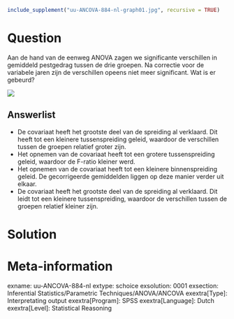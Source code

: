 ```{r, echo = FALSE, results = "hide"}
include_supplement("uu-ANCOVA-884-nl-graph01.jpg", recursive = TRUE)
```
Question
========
Aan de hand van de eenweg ANOVA zagen we significante verschillen in gemiddeld pestgedrag tussen de drie groepen. Na correctie voor de variabele jaren zijn de verschillen opeens niet meer significant. Wat is er gebeurd? 

![](uu-ANCOVA-884-nl-graph01.jpg)

Answerlist
----------
* De covariaat heeft het grootste deel van de spreiding al verklaard. Dit heeft tot een kleinere tussenspreiding geleid, waardoor de verschillen tussen de groepen relatief groter zijn.
* Het opnemen van de covariaat heeft tot een grotere tussenspreiding geleid, waardoor de F-ratio kleiner werd.
* Het opnemen van de covariaat heeft tot een kleinere binnenspreiding geleid. De gecorrigeerde gemiddelden liggen op deze manier verder uit elkaar.
* De covariaat heeft het grootste deel van de spreiding al verklaard. Dit leidt tot een kleinere tussenspreiding, waardoor de verschillen tussen de groepen relatief kleiner zijn.


Solution
========



Meta-information
================
exname: uu-ANCOVA-884-nl
extype: schoice
exsolution: 0001
exsection: Inferential Statistics/Parametric Techniques/ANOVA/ANCOVA
exextra[Type]: Interpretating output
exextra[Program]: SPSS
exextra[Language]: Dutch
exextra[Level]: Statistical Reasoning